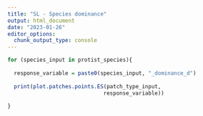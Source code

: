```yaml
---
title: "SL - Species dominance"
output: html_document
date: "2023-01-26"
editor_options: 
  chunk_output_type: console
---
```


```r
for (species_input in protist_species){
  
  response_variable = paste0(species_input, "_dominance_d")
  
  print(plot.patches.points.ES(patch_type_input,
                              response_variable))
  
}
```